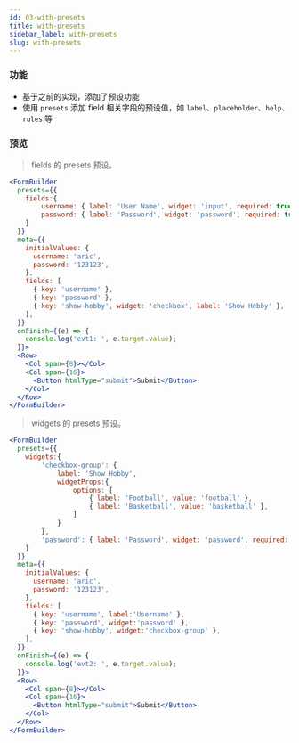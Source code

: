 ```yaml
---
id: 03-with-presets
title: with-presets
sidebar_label: with-presets
slug: with-presets
---
```


### 功能
- 基于之前的实现，添加了预设功能
- 使用 `presets` 添加 field 相关字段的预设值，如 `label`、`placeholder`、`help`、`rules` 等

### 预览

> fields 的 presets 预设。

```jsx live
<FormBuilder
  presets={{
    fields:{
        username: { label: 'User Name', widget: 'input', required: true },
        password: { label: 'Password', widget: 'password', required: true },
    }
  }}
  meta={{
    initialValues: {
      username: 'aric',
      password: '123123',
    },
    fields: [
      { key: 'username' },
      { key: 'password' },
      { key: 'show-hobby', widget: 'checkbox', label: 'Show Hobby' },
    ],
  }}
  onFinish={(e) => {
    console.log('evt1: ', e.target.value);
  }}>
  <Row>
    <Col span={8}></Col>
    <Col span={16}>
      <Button htmlType="submit">Submit</Button>
    </Col>
  </Row>
</FormBuilder>
```

> widgets 的 presets 预设。

```jsx live
<FormBuilder
  presets={{
    widgets:{
        'checkbox-group': {
            label: 'Show Hobby',
            widgetProps:{
                options: [
                    { label: 'Football', value: 'football' },
                    { label: 'Basketball', value: 'basketball' },
                ]
            }
        },
        'password': { label: 'Password', widget: 'password', required: true },
    }
  }}
  meta={{
    initialValues: {
      username: 'aric',
      password: '123123',
    },
    fields: [
      { key: 'username', label:'Username' },
      { key: 'password', widget:'password' },
      { key: 'show-hobby', widget:'checkbox-group' },
    ],
  }}
  onFinish={(e) => {
    console.log('evt2: ', e.target.value);
  }}>
  <Row>
    <Col span={8}></Col>
    <Col span={16}>
      <Button htmlType="submit">Submit</Button>
    </Col>
  </Row>
</FormBuilder>
```
